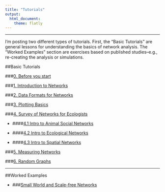 ```yaml
---
title: "Tutorials"
output: 
  html_document:
    theme: flatly
---
```


--------------

I'm posting two different types of tutorials. First, the "Basic Tutorials" are general lessons for understanding the basics of network analysis. The "Worked Examples" section are exercises based on published studies--e.g., re-creating the analysis or simulations. 

##Basic Tutorials

###[0. Before you start](00_before_you_start.html)

###[1. Introduction to Networks](01_intro.html)

###[2. Data Formats for Networks](02_dataformats.html)

###[3. Plotting Basics](03_plots.html)

###[4. Survey of Networks for Ecologists](04_networktypes.html)

* ####[4.1 Intro to Animal Social Networks](04.1_socialnetworks.html)

* ####[4.2 Intro to Ecological Networks](04.2_ecolnets.html)

* ####[4.3 Intro to Spatial Networks](04.3_spatialnets.html)

###[5. Measuring Networks](05_measuring.html)

###[6. Random Graphs](06_randomnets.html)


--------

##Worked Examples

* ###[Small World and Scale-free Networks](example1_smallworld.html)
